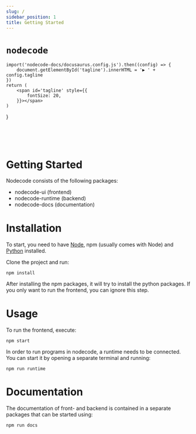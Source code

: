 ```yaml
---
slug: /
sidebar_position: 1
title: Getting Started
---
```


# `nodecode`

    import('nodecode-docs/docusaurus.config.js').then((config) => {
        document.getElementById('tagline').innerHTML = '▶ ' + config.tagline
    })
    return (
        <span id='tagline' style={{
            fontSize: 20,
        }}></span>
    )
}

<Tagline />

<br/>
<br/>
<br/>

# Getting Started

Nodecode consists of the following packages:

- nodecode-ui (frontend)
- nodecode-runtime (backend)
- nodecode-docs (documentation)

# Installation

To start, you need to have [Node](https://nodejs.dev/), npm (usually comes with Node) and [Python](https://www.python.org/) installed.

Clone the project and run:

```
npm install
```

After installing the npm packages, it will try to install the python packages. If you only want to run the frontend, you can ignore this step.

# Usage

To run the frontend, execute:

```
npm start
```

In order to run programs in nodecode, a runtime needs to be connected. You can start it by opening a separate terminal and running:

```
npm run runtime
```

# Documentation

The documentation of front- and backend is contained in a separate packages that can be started using:

```
npm run docs
```